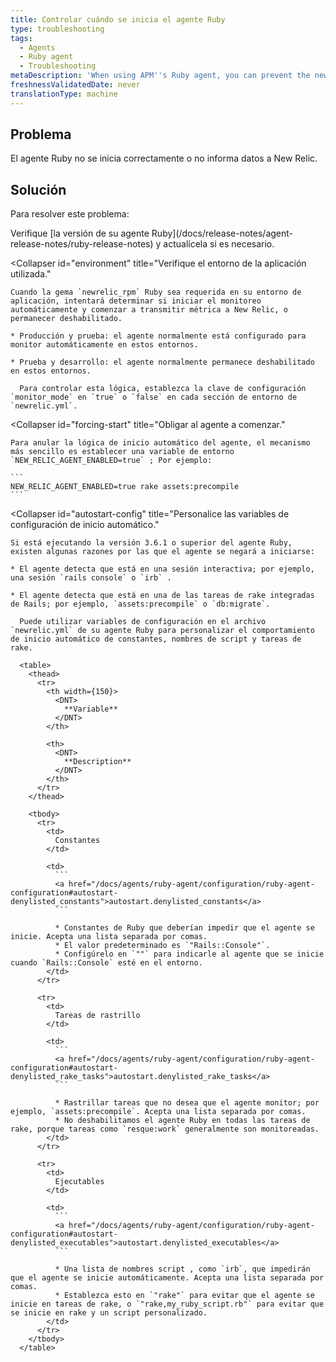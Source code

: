 ```yaml
---
title: Controlar cuándo se inicia el agente Ruby
type: troubleshooting
tags:
  - Agents
  - Ruby agent
  - Troubleshooting
metaDescription: 'When using APM''s Ruby agent, you can prevent the newrelic_rpm gem from starting, or force it to start if it is not reporting data.'
freshnessValidatedDate: never
translationType: machine
---
```


## Problema

El agente Ruby no se inicia correctamente o no informa datos a New Relic.

## Solución

Para resolver este problema:

<CollapserGroup>
  <Collapser
    id="version-3-6-1-or-later"
    title="Verifique la versión de su agente Ruby."
  >
    Verifique [la versión de su agente Ruby](/docs/release-notes/agent-release-notes/ruby-release-notes) y actualícela si es necesario.
  </Collapser>

  <Collapser
    id="environment"
    title="Verifique el entorno de la aplicación utilizada."
  >
    Cuando la gema `newrelic_rpm` Ruby sea requerida en su entorno de aplicación, intentará determinar si iniciar el monitoreo automáticamente y comenzar a transmitir métrica a New Relic, o permanecer deshabilitado.

    * Producción y prueba: el agente normalmente está configurado para monitor automáticamente en estos entornos.

    * Prueba y desarrollo: el agente normalmente permanece deshabilitado en estos entornos.

      Para controlar esta lógica, establezca la clave de configuración `monitor_mode` en `true` o `false` en cada sección de entorno de `newrelic.yml`.
  </Collapser>

  <Collapser
    id="forcing-start"
    title="Obligar al agente a comenzar."
  >
    Para anular la lógica de inicio automático del agente, el mecanismo más sencillo es establecer una variable de entorno `NEW_RELIC_AGENT_ENABLED=true` ; Por ejemplo:

    ```
    NEW_RELIC_AGENT_ENABLED=true rake assets:precompile
    ```
  </Collapser>

  <Collapser
    id="autostart-config"
    title="Personalice las variables de configuración de inicio automático."
  >
    Si está ejecutando la versión 3.6.1 o superior del agente Ruby, existen algunas razones por las que el agente se negará a iniciarse:

    * El agente detecta que está en una sesión interactiva; por ejemplo, una sesión `rails console` o `irb` .

    * El agente detecta que está en una de las tareas de rake integradas de Rails; por ejemplo, `assets:precompile` o `db:migrate`.

      Puede utilizar variables de configuración en el archivo `newrelic.yml` de su agente Ruby para personalizar el comportamiento de inicio automático de constantes, nombres de script y tareas de rake.

      <table>
        <thead>
          <tr>
            <th width={150}>
              <DNT>
                **Variable**
              </DNT>
            </th>

            <th>
              <DNT>
                **Description**
              </DNT>
            </th>
          </tr>
        </thead>

        <tbody>
          <tr>
            <td>
              Constantes
            </td>

            <td>
              ```
              <a href="/docs/agents/ruby-agent/configuration/ruby-agent-configuration#autostart-denylisted_constants">autostart.denylisted_constants</a>
              ```

              * Constantes de Ruby que deberían impedir que el agente se inicie. Acepta una lista separada por comas.
              * El valor predeterminado es `"Rails::Console"`.
              * Configúrelo en `""` para indicarle al agente que se inicie cuando `Rails::Console` esté en el entorno.
            </td>
          </tr>

          <tr>
            <td>
              Tareas de rastrillo
            </td>

            <td>
              ```
              <a href="/docs/agents/ruby-agent/configuration/ruby-agent-configuration#autostart-denylisted_rake_tasks">autostart.denylisted_rake_tasks</a>
              ```

              * Rastrillar tareas que no desea que el agente monitor; por ejemplo, `assets:precompile`. Acepta una lista separada por comas.
              * No deshabilitamos el agente Ruby en todas las tareas de rake, porque tareas como `resque:work` generalmente son monitoreadas.
            </td>
          </tr>

          <tr>
            <td>
              Ejecutables
            </td>

            <td>
              ```
              <a href="/docs/agents/ruby-agent/configuration/ruby-agent-configuration#autostart-denylisted_executables">autostart.denylisted_executables</a>
              ```

              * Una lista de nombres script , como `irb`, que impedirán que el agente se inicie automáticamente. Acepta una lista separada por comas.
              * Establezca esto en `"rake"` para evitar que el agente se inicie en tareas de rake, o `"rake,my_ruby_script.rb"` para evitar que se inicie en rake y un script personalizado.
            </td>
          </tr>
        </tbody>
      </table>
  </Collapser>
</CollapserGroup>